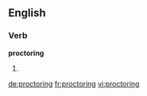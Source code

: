 ==English==

===Verb===
'''proctoring'''

# {{present participle of|proctor}}

[[de:proctoring]]
[[fr:proctoring]]
[[vi:proctoring]]